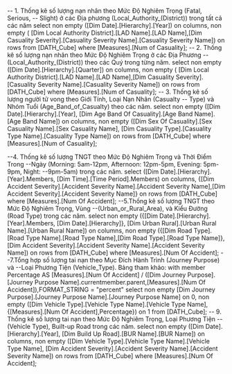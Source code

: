 ﻿-- 1. Thống kê số lượng nạn nhân theo Mức Độ Nghiêm Trọng (Fatal, Serious, 
-- Slight) ở các Địa phương (Local_Authority_(District)) trong tất cả các năm
select 
non empty ([Dim Date].[Hierarchy].[Year]) on columns,
non empty ( [Dim Local Authority District].[LAD Name].[LAD Name],[Dim Casuality Severity].[Casuality Severity Name].[Casuality Severity Name]) on rows
from [DATH_Cube]
where [Measures].[Num of Casuality];
-- 2. Thống kê số lượng nạn nhân theo Mức Độ Nghiêm Trọng ở các Địa Phương 
-- (Local_Authority_(District)) theo các Quý trong từng năm.
select 
non empty ([Dim Date].[Hierarchy].[Quarter]) on columns,
non empty ( [Dim Local Authority District].[LAD Name].[LAD Name],[Dim Casuality Severity].[Casuality Severity Name].[Casuality Severity Name]) on rows
from [DATH_Cube]
where [Measures].[Num of Casuality];
-- 3. Thống kê số lượng người tử vong theo Giới Tính, Loại Nạn Nhân (Casualty 
-- Type) và Nhóm Tuổi (Age_Band_of_Casualty) theo các năm.
select
non empty ([Dim Date].[Hierarchy].[Year], [Dim Age Band Of Casuality].[Age Band Name].[Age Band Name]) on columns,
non empty ([Dim Sex Of Casuality].[Sex Casuality Name].[Sex Casuality Name], [Dim Casuality Type].[Casuality Type Name].[Casuality Type Name]) on rows
from [DATH_Cube]
where [Measures].[Num of Casuality];

--4. Thống kê số lượng TNGT theo Mức Độ Nghiêm Trọng và Thời Điểm Trong
--Ngày (Morning: 5am-12pm, Afternoon: 12pm-5pm, Evening: 5pm-9pm, Night:
--9pm-5am) trong các năm.
select
([Dim Date].[Hierarchy].[Year].Members, [Dim Time].[Time Period].Members) on columns,
{[Dim Accident Severity].[Accident Severity Name].[Accident Severity Name],[Dim Accident Severity].[Accident Severity Name]}  on rows
from [DATH_Cube]
where [Measures].[Num Of Accident];
--5.Thống kê số lượng TNGT theo Mức Độ Nghiêm Trọng, Vùng
--(Urban_or_Rural_Area), và Kiểu Đường (Road Type) trong các năm.
select 
non empty ({[Dim Date].[Hierarchy].[Year].Members, [Dim Date].[Hierarchy]}, [Dim Urban Rural].[Urban Rural Name].[Urban Rural Name]) on columns,
non empty ({[Dim Road Type].[Road Type Name].[Road Type Name],[Dim Road Type].[Road Type Name]},[Dim Accident Severity].[Accident Severity Name].[Accident Severity Name]) on rows
from [DATH_Cube]
where [Measures].[Num Of Accident];
--7.Tổng hợp số lượng tai nạn theo Mục Đích Hành Trình (Journey Purpose) và
--Loại Phương Tiện (Vehicle_Type). Bảng tham khảo:
with member Percentage AS  [Measures].[Num Of Accident] / ([Dim Journey Purpose].[Journey Purpose Name].currentmember.parent,[Measures].[Num Of Accident]),FORMAT_STRING = "percent"
select
non empty [Dim Journey Purpose].[Journey Purpose Name].[Journey Purpose Name] on 0,
non empty ([Dim Vehicle Type].[Vehicle Type Name].[Vehicle Type Name],{[Measures].[Num Of Accident],Percentage}) on 1
from [DATH_Cube];
-- 9. Thống kê số lượng tai nạn theo Mức Độ Nghiêm Trọng, Loại Phương Tiện 
-- (Vehicle Type), Built-up Road trong các năm.
select 
non empty ([Dim Date].[Hierarchy].[Year], [Dim Build Up Road].[BUR Name].[BUR Name]) on columns,
non empty ([Dim Vehicle Type].[Vehicle Type Name].[Vehicle Type Name],
[Dim Accident Severity].[Accident Severity Name].[Accident Severity Name]) on rows
from [DATH_Cube]
where [Measures].[Num Of Accident];


